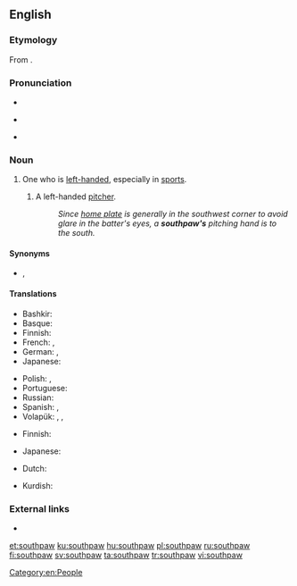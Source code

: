 ==English==
{{was wotd|2006|September|30}}
{{wikipedia}}

===Etymology===
From {{compound|en|south|paw}}.

===Pronunciation===
* {{IPA|/ˈsaʊθˌpɔː/|lang=en}}
* {{a|cot-caught}} {{IPA|/ˈsaʊθˌpɑ/|lang=en}}
* {{audio|en-us-southpaw.ogg|Audio (US)|lang=en}}

===Noun===
{{en-noun}}

# {{lb|en|informal}} One who is [[left-handed]], especially in [[sport]]s.
## {{lb|en|baseball}} A left-handed [[pitcher]].
##: ''Since [[home plate]] is generally in the southwest corner to avoid glare in the batter's eyes, a '''southpaw's''' pitching hand is to the south.''

====Synonyms====
* {{sense|one who is left-handed}} {{l|en|left-hander}}, {{l|en|lefty}}

====Translations====
{{trans-top|informal: one who is left-handed}}
* Bashkir: {{t|ba|һулаҡай|sc=Cyrl}}
* Basque: {{t+|eu|ezkerti}}
* Finnish: {{t+|fi|vasuri}}
* French: {{t+|fr|gaucher|m}}, {{t+|fr|gauchère|f}}
* German: {{t+|de|Linkshänder|m}}, {{t+|de|Linkshänderin|f}}
* Japanese: {{t|ja|左利き|tr=[[ひだりきき]], hidarikiki}}
{{trans-mid}}
* Polish: {{t+|pl|mańkut|m}}, {{t+|pl|leworęczny|m}}
* Portuguese: {{t|pt|canhoteiro|m}}
* Russian: {{t+|ru|левша́|m|f}}
* Spanish: {{t+|es|zurdo|m}}, {{t+|es|zurda|f}}
* Volapük: {{qualifier|♂♀}} {{t|vo|nedetaskilan}}, {{qualifier|♂}} {{t|vo|nedetahiskilan}}, {{qualifier|♀}} {{t|vo|nedetajiskilan}}
{{trans-bottom}}

{{trans-top|baseball: left-handed pitcher}}
* Finnish: {{t+|fi|vasuri}}
{{trans-mid}}
* Japanese: {{t|ja|サウスポー|tr=さうすぽー, sausupō}}
{{trans-bottom}}

{{trans-top|left-handed writer who turns their hand upside down to write}}
{{trans-mid}}
{{trans-bottom}}

{{checktrans-top}}
* Dutch: {{t+check|nl|linkshandig}}
{{trans-mid}}
* Kurdish: {{t-check|ku|destçep}}
{{trans-bottom}}

===External links===
* {{R:OneLook}}

[[Category:en:People]]

[[et:southpaw]]
[[ku:southpaw]]
[[hu:southpaw]]
[[pl:southpaw]]
[[ru:southpaw]]
[[fi:southpaw]]
[[sv:southpaw]]
[[ta:southpaw]]
[[tr:southpaw]]
[[vi:southpaw]]